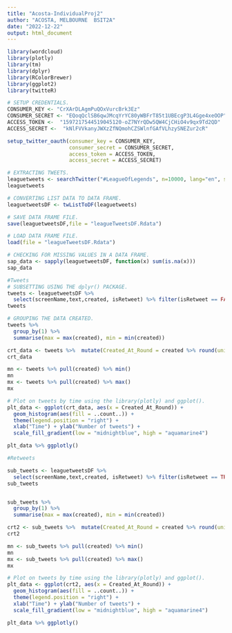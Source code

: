 ```yaml
---
title: "Acosta-IndividualProj2"
author: "ACOSTA, MELBOURNE  BSIT2A"
date: "2022-12-22"
output: html_document
---
```


```r
library(wordcloud)
library(plotly)
library(tm)
library(dplyr)
library(RColorBrewer)
library(ggplot2)
library(twitteR)
```

```r
# SETUP CREDENTIALS.
CONSUMER_KEY <- "CrXArDLAgmPuQOxVurcBrk3Ez"
CONSUMER_SECRET <- "EQoqQclSB6qwJMcqYrYC80yWBFrT85t1UBEcgP3L4Gge4xeOOP"
ACCESS_TOKEN <-  "1597217544519045120-oZ7NYrQDw5QW4CjCHiO4v9qx9Td2QD"
ACCESS_SECRET <-  "kNlFVVkanyJWXzZfNQmohCZSWlnfGAfVLhzySNEZur2cR"

setup_twitter_oauth(consumer_key = CONSUMER_KEY,
                    consumer_secret = CONSUMER_SECRET,
                    access_token = ACCESS_TOKEN,
                    access_secret = ACCESS_SECRET)

```

```r
# EXTRACTING TWEETS.
leaguetweets <- searchTwitter("#LeagueOfLegends", n=10000, lang="en", since="2022-12-15", until="2022-12-22", retryOnRateLimit = 120)
leaguetweets
```

```r
# CONVERTING LIST DATA TO DATA FRAME.
leaguetweetsDF <- twListToDF(leaguetweets)
```

```r
# SAVE DATA FRAME FILE.
save(leaguetweetsDF,file = "leagueTweetsDF.Rdata")
```

```r
# LOAD DATA FRAME FILE.
load(file = "leagueTweetsDF.Rdata")
```

```r
# CHECKING FOR MISSING VALUES IN A DATA FRAME.
sap_data <- sapply(leaguetweetsDF, function(x) sum(is.na(x)))
sap_data
```

```r
#Tweets
# SUBSETTING USING THE dplyr() PACKAGE.
tweets <- leaguetweetsDF %>%
  select(screenName,text,created, isRetweet) %>% filter(isRetweet == FALSE)
tweets
```

```r
# GROUPING THE DATA CREATED. 
tweets %>%  
  group_by(1) %>%  
  summarise(max = max(created), min = min(created))

crt_data <- tweets %>%  mutate(Created_At_Round = created %>% round(units = 'hours') %>% as.POSIXct())
crt_data

mn <- tweets %>% pull(created) %>% min()
mn 
mx <- tweets %>% pull(created) %>% max()
mx
```

```r
# Plot on tweets by time using the library(plotly) and ggplot().
plt_data <- ggplot(crt_data, aes(x = Created_At_Round)) +
  geom_histogram(aes(fill = ..count..)) +
  theme(legend.position = "right") +
  xlab("Time") + ylab("Number of tweets") + 
  scale_fill_gradient(low = "midnightblue", high = "aquamarine4")

plt_data %>% ggplotly()

```

```r
#Retweets

sub_tweets <- leaguetweetsDF %>%
  select(screenName,text,created, isRetweet) %>% filter(isRetweet == TRUE)
sub_tweets


sub_tweets %>%  
  group_by(1) %>%  
  summarise(max = max(created), min = min(created))

crt2 <- sub_tweets %>%  mutate(Created_At_Round = created %>% round(units = 'hours') %>% as.POSIXct())
crt2

mn <- sub_tweets %>% pull(created) %>% min()
mn 
mx <- sub_tweets %>% pull(created) %>% max()
mx
```

```r
# Plot on tweets by time using the library(plotly) and ggplot().
plt_data <- ggplot(crt2, aes(x = Created_At_Round)) +
  geom_histogram(aes(fill = ..count..)) +
  theme(legend.position = "right") +
  xlab("Time") + ylab("Number of tweets") + 
  scale_fill_gradient(low = "midnightblue", high = "aquamarine4")

plt_data %>% ggplotly()
```

